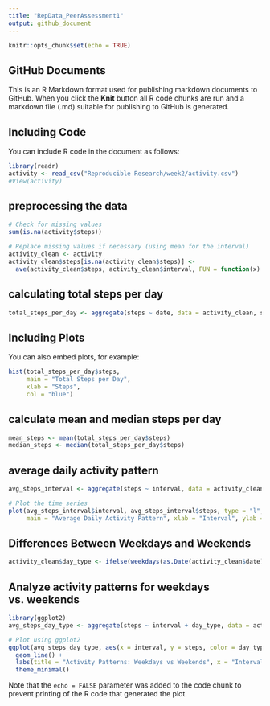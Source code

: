 ```yaml
---
title: "RepData_PeerAssessment1"
output: github_document
---
```


```r
knitr::opts_chunk$set(echo = TRUE)
```

## GitHub Documents

This is an R Markdown format used for publishing markdown documents to GitHub. When you click the **Knit** button all R code chunks are run and a markdown file (.md) suitable for publishing to GitHub is generated.

## Including Code

You can include R code in the document as follows:

```r
library(readr)
activity <- read_csv("Reproducible Research/week2/activity.csv")
#View(activity)
```
## preprocessing the data
```r
# Check for missing values
sum(is.na(activity$steps))

# Replace missing values if necessary (using mean for the interval)
activity_clean <- activity
activity_clean$steps[is.na(activity_clean$steps)] <- 
  ave(activity_clean$steps, activity_clean$interval, FUN = function(x) mean(x, na.rm = TRUE))


```
## calculating total steps per day

```r
total_steps_per_day <- aggregate(steps ~ date, data = activity_clean, sum)

```
## Including Plots

You can also embed plots, for example:

```r
hist(total_steps_per_day$steps, 
     main = "Total Steps per Day", 
     xlab = "Steps", 
     col = "blue")

```
## calculate mean and median steps per day

```r
mean_steps <- mean(total_steps_per_day$steps)
median_steps <- median(total_steps_per_day$steps)
```
## average daily activity pattern
```r
avg_steps_interval <- aggregate(steps ~ interval, data = activity_clean, mean)

# Plot the time series
plot(avg_steps_interval$interval, avg_steps_interval$steps, type = "l", 
     main = "Average Daily Activity Pattern", xlab = "Interval", ylab = "Average Steps")

```
## Differences Between Weekdays and Weekends

```r
activity_clean$day_type <- ifelse(weekdays(as.Date(activity_clean$date)) %in% c("Saturday", "Sunday"),   "Weekend", "Weekday")

```

## Analyze activity patterns for weekdays vs. weekends
```r
library(ggplot2)
avg_steps_day_type <- aggregate(steps ~ interval + day_type, data = activity_clean, mean)

# Plot using ggplot2
ggplot(avg_steps_day_type, aes(x = interval, y = steps, color = day_type)) +
  geom_line() +
  labs(title = "Activity Patterns: Weekdays vs Weekends", x = "Interval", y = "Average Steps") +
  theme_minimal()

```
Note that the `echo = FALSE` parameter was added to the code chunk to prevent printing of the R code that generated the plot.
